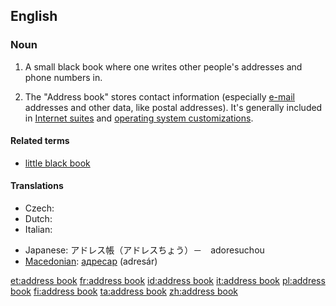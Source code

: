 ==English==
{{wikipedia}}

===Noun===
{{en-noun|sg=[[address]] [[book]]}}

# A small black book where one writes other people's addresses and phone numbers in.
# {{computing}} The "Address book" stores contact information (especially [[e-mail]] addresses and other data, like postal addresses).  It's generally included in [[w:Internet suite|Internet suites]] and  [[w:operating  system|operating system customizations]].

====Related terms====
* [[little black book]]

====Translations====
{{trans-top|a small book with addresses}}
* Czech: {{t-|cs|adresář|m}}
* Dutch: {{t|nl|adresboek|n}}
* Italian: {{t|it|rubrica|f}}
{{trans-mid}}
* Japanese: アドレス帳（アドレスちょう）－　adoresuchou
* [[Macedonian]]: [[адресар]] (adresár) {{m}}
{{trans-bottom}}

[[et:address book]]
[[fr:address book]]
[[id:address book]]
[[it:address book]]
[[pl:address book]]
[[fi:address book]]
[[ta:address book]]
[[zh:address book]]